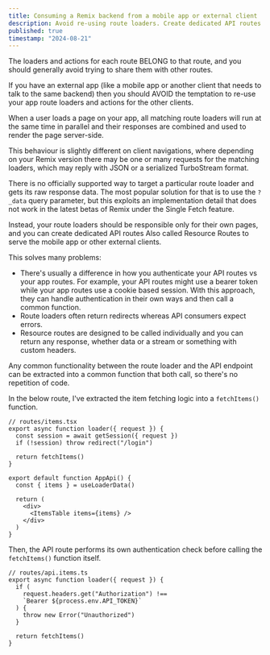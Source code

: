 ```yaml
---
title: Consuming a Remix backend from a mobile app or external client
description: Avoid re-using route loaders. Create dedicated API routes to serve external clients.
published: true
timestamp: "2024-08-21"
---
```


The loaders and actions for each route BELONG to that route, and you should generally avoid trying to share them with other routes.

If you have an external app (like a mobile app or another client that needs to talk to the same backend) then you should AVOID the temptation to re-use your app route loaders and actions for the other clients.

When a user loads a page on your app, all matching route loaders will run at the same time in parallel and their responses are combined and used to render the page server-side.

This behaviour is slightly different on client navigations, where depending on your Remix version there may be one or many requests for the matching loaders, which may reply with JSON or a serialized TurboStream format.

There is no officially supported way to target a particular route loader and gets its raw response data. The most popular solution for that is to use the `?_data` query parameter, but this exploits an implementation detail that does not work in the latest betas of Remix under the Single Fetch feature.

Instead, your route loaders should be responsible only for their own pages, and you can create dedicated API routes<SideNote> Also called Resource Routes </SideNote> to serve the mobile app or other external clients.

This solves many problems:

- There's usually a difference in how you authenticate your API routes vs your app routes. For example, your API routes might use a bearer token while your app routes use a cookie based session. With this approach, they can handle authentication in their own ways and then call a common function.
- Route loaders often return redirects whereas API consumers expect errors.
- Resource routes are designed to be called individually and you can return any response, whether data or a stream or something with custom headers.

Any common functionality between the route loader and the API endpoint can be extracted into a common function that both call, so there's no repetition of code.

In the below route, I've extracted the item fetching logic into a `fetchItems()` function.

```tsx
// routes/items.tsx
export async function loader({ request }) {
  const session = await getSession({ request })
  if (!session) throw redirect("/login")

  return fetchItems()
}

export default function AppApi() {
  const { items } = useLoaderData()

  return (
    <div>
      <ItemsTable items={items} />
    </div>
  )
}
```

Then, the API route performs its own authentication check before calling the `fetchItems()` function itself.

```tsx
// routes/api.items.ts
export async function loader({ request }) {
  if (
    request.headers.get("Authorization") !==
    `Bearer ${process.env.API_TOKEN}`
  ) {
    throw new Error("Unauthorized")
  }

  return fetchItems()
}
```
